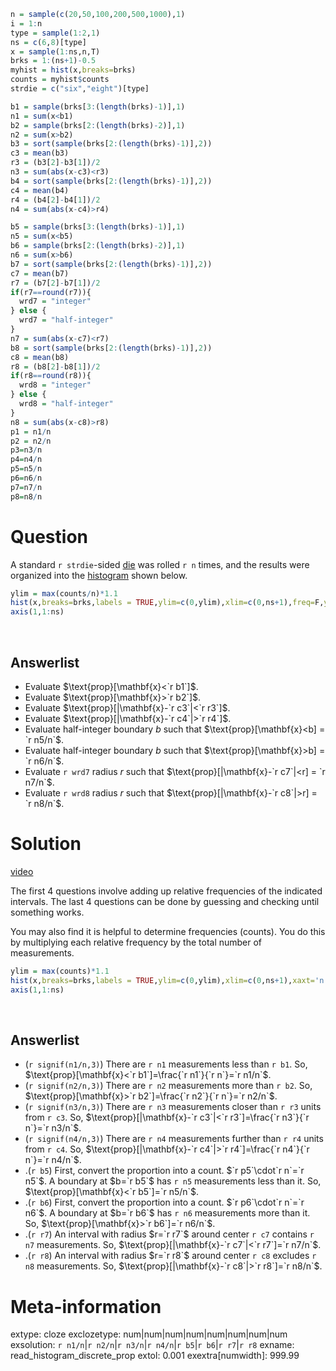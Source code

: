 ```r
n = sample(c(20,50,100,200,500,1000),1)
i = 1:n
type = sample(1:2,1)
ns = c(6,8)[type]
x = sample(1:ns,n,T)
brks = 1:(ns+1)-0.5
myhist = hist(x,breaks=brks)
counts = myhist$counts
strdie = c("six","eight")[type]

b1 = sample(brks[3:(length(brks)-1)],1)
n1 = sum(x<b1)
b2 = sample(brks[2:(length(brks)-2)],1)
n2 = sum(x>b2)
b3 = sort(sample(brks[2:(length(brks)-1)],2))
c3 = mean(b3)
r3 = (b3[2]-b3[1])/2
n3 = sum(abs(x-c3)<r3)
b4 = sort(sample(brks[2:(length(brks)-1)],2))
c4 = mean(b4)
r4 = (b4[2]-b4[1])/2
n4 = sum(abs(x-c4)>r4)

b5 = sample(brks[3:(length(brks)-1)],1)
n5 = sum(x<b5)
b6 = sample(brks[2:(length(brks)-2)],1)
n6 = sum(x>b6)
b7 = sort(sample(brks[2:(length(brks)-1)],2))
c7 = mean(b7)
r7 = (b7[2]-b7[1])/2
if(r7==round(r7)){
  wrd7 = "integer"
} else {
  wrd7 = "half-integer"
}
n7 = sum(abs(x-c7)<r7)
b8 = sort(sample(brks[2:(length(brks)-1)],2))
c8 = mean(b8)
r8 = (b8[2]-b8[1])/2
if(r8==round(r8)){
  wrd8 = "integer"
} else {
  wrd8 = "half-integer"
}
n8 = sum(abs(x-c8)>r8)
p1 = n1/n
p2 = n2/n
p3=n3/n
p4=n4/n
p5=n5/n
p6=n6/n
p7=n7/n
p8=n8/n
```


Question
========

A standard `r strdie`-sided [die](https://en.wikipedia.org/wiki/Dice) was rolled `r n` times, and the results were organized into the [histogram](https://en.wikipedia.org/wiki/Histogram){target="blank"} shown below. 
<!-- In [dice notation](https://en.wikipedia.org/wiki/Dice_notation), we could say the results of `r n`d`r ns` were plotted as a histogram. (Pedantic sidenote: it is common to interpret `r n`d`r ns` as the SUM of `r n` rolls, but we will interpret `r n`d`r ns` as the LIST of `r n` rolls and use $\sum `r n`\text{d}`r ns`$ as the sum of `r n` rolls.) -->

```r
ylim = max(counts/n)*1.1
hist(x,breaks=brks,labels = TRUE,ylim=c(0,ylim),xlim=c(0,ns+1),freq=F,ylab="Relative Frequency",xaxt='n')
axis(1,1:ns)
```
\


Answerlist
--------
* Evaluate $\text{prop}[\mathbf{x}<`r b1`]$.
* Evaluate $\text{prop}[\mathbf{x}>`r b2`]$.
* Evaluate $\text{prop}[|\mathbf{x}-`r c3`|<`r r3`]$.
* Evaluate $\text{prop}[|\mathbf{x}-`r c4`|>`r r4`]$.
* Evaluate half-integer boundary $b$ such that $\text{prop}[\mathbf{x}<b] = `r n5/n`$.
* Evaluate half-integer boundary $b$ such that $\text{prop}[\mathbf{x}>b] = `r n6/n`$.
* Evaluate `r wrd7` radius $r$ such that $\text{prop}[|\mathbf{x}-`r c7`|<r] = `r n7/n`$.
* Evaluate `r wrd8` radius $r$ such that $\text{prop}[|\mathbf{x}-`r c8`|>r] = `r n8/n`$.


Solution
========

[video](https://vimeo.com/531904400){target="_blank"}

The first 4 questions involve adding up relative frequencies of the indicated intervals. The last 4 questions can be done by guessing and checking until something works.

You may also find it is helpful to determine frequencies (counts). You do this by multiplying each relative frequency by the total number of measurements.

```r
ylim = max(counts)*1.1
hist(x,breaks=brks,labels = TRUE,ylim=c(0,ylim),xlim=c(0,ns+1),xaxt='n')
axis(1,1:ns)
```
\




Answerlist
--------
* (`r signif(n1/n,3)`) There are `r n1` measurements less than `r b1`. So, $\text{prop}[\mathbf{x}<`r b1`]=\frac{`r n1`}{`r n`}=`r n1/n`$.
* (`r signif(n2/n,3)`) There are `r n2` measurements more than `r b2`. So, $\text{prop}[\mathbf{x}>`r b2`]=\frac{`r n2`}{`r n`}=`r n2/n`$.
* (`r signif(n3/n,3)`) There are `r n3` measurements closer than `r r3` units from `r c3`. So, $\text{prop}[|\mathbf{x}-`r c3`|<`r r3`]=\frac{`r n3`}{`r n`}=`r n3/n`$.
* (`r signif(n4/n,3)`) There are `r n4` measurements further than `r r4` units from `r c4`. So, $\text{prop}[|\mathbf{x}-`r c4`|>`r r4`]=\frac{`r n4`}{`r n`}=`r n4/n`$.
* .(`r b5`) First, convert the proportion into a count. $`r p5`\cdot`r n`=`r n5`$. A boundary at $b=`r b5`$ has `r n5` measurements less than it. So, $\text{prop}[\mathbf{x}<`r b5`]=`r n5/n`$.
* .(`r b6`) First, convert the proportion into a count. $`r p6`\cdot`r n`=`r n6`$. A boundary at $b=`r b6`$ has `r n6` measurements more than it. So, $\text{prop}[\mathbf{x}>`r b6`]=`r n6/n`$.
* .(`r r7`) An interval with radius $r=`r r7`$ around center `r c7` contains `r n7` measurements. So, $\text{prop}[|\mathbf{x}-`r c7`|<`r r7`]=`r n7/n`$.
* .(`r r8`) An interval with radius $r=`r r8`$ around center `r c8` excludes `r n8` measurements.  So, $\text{prop}[|\mathbf{x}-`r c8`|>`r r8`]=`r n8/n`$.


Meta-information
================
extype: cloze
exclozetype: num|num|num|num|num|num|num|num
exsolution: `r n1/n`|`r n2/n`|`r n3/n`|`r n4/n`|`r b5`|`r b6`|`r r7`|`r r8`
exname: read_histogram_discrete_prop
extol: 0.001
exextra[numwidth]: 999.99
